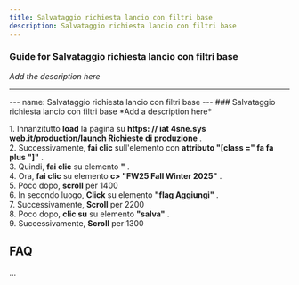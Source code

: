 ```yaml
---
title: Salvataggio richiesta lancio con filtri base
description: Salvataggio richiesta lancio con filtri base
---
```


### Guide for Salvataggio richiesta lancio con filtri base

*Add the description here*

___

\--- name: Salvataggio richiesta lancio con filtri base --- ### Salvataggio richiesta lancio con filtri base \*Add a description here\*  
  
1\. Innanzitutto **load** la pagina su **https: // iat 4sne.sys web.it/production/launch Richieste di produzione** .  
2\. Successivamente, **fai clic** sull'elemento con **attributo "\[class =" fa fa plus "\]"** .  
3\. Quindi, **fai clic** su elemento **"** .  
4\. Ora, **fai clic** su elemento **c> "FW25 Fall Winter 2025"** .  
5\. Poco dopo, **scroll** per 1400  
6\. In secondo luogo, **Click** su elemento **"flag Aggiungi"** .  
7\. Successivamente, **Scroll** per 2200  
8\. Poco dopo, **clic su** su elemento **"salva"** .  
9\. Successivamente, **Scroll** per 1300  

FAQ
---

...